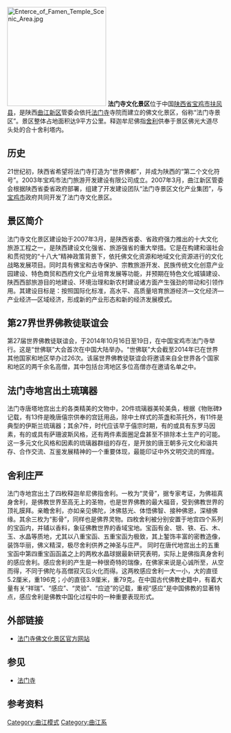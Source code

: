 {{multiple issues|
{{copyedit|time=2014-07-31T02:05:40+00:00}}
{{pov|time=2014-07-31T02:05:40+00:00}}
{{refimprove|time=2014-07-31T02:05:40+00:00}}
}}
[[File:Enterce_of_Famen_Temple_Scenic_Area.jpg|230px]]
'''法门寺文化景区'''位于中国[[陕西省|陕西省]][[宝鸡市|宝鸡市]][[扶风县|扶风县]]，是陕西[[曲江新区|曲江新区]]管委会依托[[法门寺|法门寺]]寺院而建立的佛文化景区，俗称“法门寺景区”。景区整体占地面积达9平方公里。释迦牟尼佛指[[舍利|舍利]]供奉于景区佛光大道尽头处的合十舍利塔内。

==历史==
21世纪初，陕西省希望将法门寺打造为“世界佛都”，并成为陕西的“第二个文化符号”。2003年宝鸡市法门旅游开发建设有限公司成立。2007年3月，曲江新区管委会根据陕西省委省政府部署，组建了开发建设团队“法门寺景区文化产业集团”，与[[宝鸡市|宝鸡市]]政府共同开发了法门寺文化景区。

==景区简介==
法门寺文化景区建设始于2007年3月，是陕西省委、省政府强力推出的十大文化旅游工程之一，是陕西建设文化强省、旅游强省的重大举措。它是在构建和谐社会和贯彻党的“十八大”精神政策背景下，依托佛文化资源和地域文化资源进行的文化战略发展项目。同时具有佛宝和古寺保护、宗教旅游开发、民族传统文化创意产业园建设、特色商贸和西府文化产业培育发展等功能，并预期在特色文化城镇建设、陕西西部旅游目的地建设、环境治理和新农村建设诸方面产生强劲的带动和引领作用。其建设目标是：按照国际化标准，高水平、高质量培育旅游经济—文化经济—产业经济—区域经济，形成新的产业形态和新的经济发展模式。

==第27界世界佛教徒联谊会==	
第27届世界佛教徒联谊会，于2014年10月16日至19日，在中国宝鸡市法门寺举行。这是“世佛联”大会首次在中国大陆举办。“世佛联”大会截至2014年已在世界其他国家和地区举办过26次。该届世界佛教徒联谊会将邀请来自全世界各个国家和地区的两千余名高僧，其中包括台湾地区多位高僧亦在邀请名单之中。

==法门寺地宫出土琉璃器==
法门寺唐塔地宫出土的各类精美的文物中，20件琉璃器美轮美奂，根据《物账碑》记载，有13件是晚唐僖宗供奉的宫廷用品，除中土样式的茶盏和茶托外，有11件是典型的伊斯兰琉璃器；其余7件，时代应该早于僖宗时期，有的或具有东罗马因素，有的或具有萨珊波斯风格，还有两件素面圈足盘甚至不排除本土生产的可能。这一多元文化风格和因素的琉璃器群组的存在，是开放的唐王朝多元文化和谐共存、合作交流、互鉴发展精神的一个重要体现，最能印证中外文明交流的辉煌。

==舍利庄严==

法门寺地宫出土了四枚释迦牟尼佛指舍利。一枚为“灵骨”，据专家考证，为佛祖真身舍利，是佛教世界至高无上的圣物，也是世界佛教的最大福音，受到佛教世界的顶礼膜拜。亲瞻舍利，亦如亲见佛陀，沐佛慈光、体悟佛智、接种佛恩，深植佛缘。其余三枚为“影骨”，同样也是佛界灵物。四枚舍利被分别安置于地宫四个系列的宝函内，并辅以香料，象征佛教世界的香域宝地。宝函有金、银、铁、石、木、玉、水晶等质地，尤其以八重宝函、五重宝函为极致，其上錾饰丰富的密教造像，装饰华丽，佛义精深，极尽舍利供养之神圣与庄严。
同时在唐代地宫出土的五重宝函中第四重宝函函盖之上的两枚水晶球据最新研究表明，实际上是佛指真身舍利的感应舍利。感应舍利的产生是一种很奇特的瑞像，在佛家来说是心诚所至，从空而得，不同于佛陀与高僧寂灭后火化而得。这两枚感应舍利一大一小，大的直径5.2厘米，重196克；小的直径3.9厘米，重79克。在中国古代佛教史籍中，有着大量有关“祥瑞”、“感应”、“灵验”、“应迹”的记载，重视“感应”是中国佛教的显著特点，感应舍利是佛教中国化过程中的一种重要表现形式。

== 外部链接 ==

* [http://www.fmsjq.com/ 法门寺佛文化景区官方网站]

==参见==
*[[法门寺|法门寺]]

==参考资料==
{{reflist}}

[[Category:曲江模式|Category:曲江模式]]
[[Category:曲江系|Category:曲江系]]